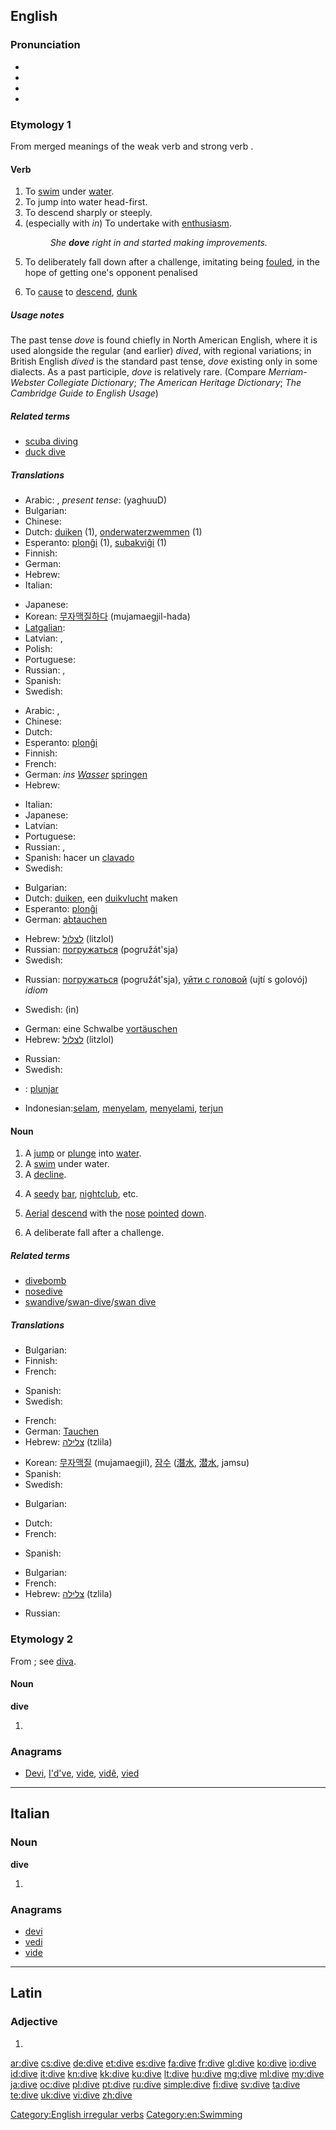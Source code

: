 ==English==

===Pronunciation===
* {{SAMPA|/"daIv/}}
* {{IPA|/ˈdaɪv/}}
* {{audio|en-us-dive.ogg|Audio (US)}}
* {{rhymes|aɪv}}

===Etymology 1===
From merged meanings of the {{etyl|ang}} weak verb {{term|dyfan|lang=ang}} and strong verb {{term|dufan|lang=ang}}.

====Verb====
{{en-verb|dives|diving|''' [[dived]]''' or '''[[dove]]'''}}

# To [[swim]] under [[water]].
# To jump into water head-first.
# To descend sharply or steeply.
# (especially with ''in'') To undertake with [[enthusiasm]].
#: ''She '''dove''' right in and started making improvements.''
# {{sport}} To deliberately fall down after a challenge, imitating being [[foul]]ed, in the hope of getting one's opponent penalised
# To [[cause]] to [[descend]], [[dunk]]

=====Usage notes=====
The past tense ''dove'' is found chiefly in North American English, where it is used alongside the regular (and earlier) ''dived'', with regional variations; in British English ''dived'' is the standard past tense, ''dove'' existing only in some dialects.  As a past participle, ''dove'' is relatively rare. (Compare ''Merriam-Webster Collegiate Dictionary''; ''The American Heritage Dictionary''; ''The Cambridge Guide to English Usage'')

=====Related terms=====
* [[scuba diving]]
* [[duck dive]]

=====Translations=====
{{trans-top|to swim under water}}
* Arabic: {{t|ar|غاص|tr=ghaaDa}}, ''present tense'': {{Arab|[[يغوص]]}} (yaghuuD)
* Bulgarian: {{t|bg|гмуркам се}}
* Chinese: {{zh-tsp|潛水|潜水|qiánshuǐ}}
* Dutch: [[duiken]] (1), [[onderwaterzwemmen]] (1)
* Esperanto: [[plonĝi]] (1), [[subakviĝi]] (1)
* Finnish: {{t+|fi|sukeltaa}}
* German: {{t+|de|tauchen}}
* Hebrew: {{t|he|צלל|tr=tsalál}}
* Italian: {{t+|it|immergersi}}
{{trans-mid}}
* Japanese: {{t|ja|潜る|tr=kuguru, moguru}}
* Korean: [[무자맥질|무자맥질하다]] (mujamaegjil-hada)
* [[Latgalian]]: {{tø|ltg|nirkuot}}
* Latvian: {{t|lv|nirt}}, {{t|lv|ņurkot}}
* Polish: {{t+|pl|nurkować}}
* Portuguese: {{t+|pt|mergulhar}}
* Russian: {{t+|ru|нырять|tr=nyrját'}} {{impf}},  {{t|ru|нырнуть|tr=nyrnút'}} {{pf.}}
* Spanish: {{t+|es|bucear}}
* Swedish: {{t+|sv|dyka}}
{{trans-bottom}}

{{trans-top|to jump into water}}
* Arabic: {{t|ar|غطس|tr=ghaTsa}}, {{Arab|[[يقفز الى الماء]]}}
* Chinese: {{t|cmn|跳水|tr=tiàoshuǐ|sc=Hani}}
* Dutch: {{t+|nl|duiken}}
* Esperanto: [[plonĝi]]
* Finnish: {{t+|fi|sukeltaa}}
* French: {{t+|fr|plonger}}
* German: ''ins [[Wasser]]'' [[springen]]
* Hebrew: {{t|he|קפץ ראש|tr=kafáts rosh}}
{{trans-mid}}
* Italian: {{t-|it|tuffarsi}}
* Japanese: {{t-|ja|飛び込む|tr=とびこむ, tobikomu}}
* Latvian: {{t|lv|nirt}}
* Portuguese: {{t+|pt|mergulhar}}
* Russian: {{t+|ru|нырять|tr=nyrját'}} {{impf}},  {{t|ru|нырнуть|tr=nyrnút'}} {{pf.}}
* Spanish: hacer un [[clavado]]
* Swedish: {{t+|sv|dyka}}
{{trans-bottom}}

{{trans-top|to descend}}
* Bulgarian: {{t|bg|потапям се}}
* Dutch: [[duiken]], een [[duikvlucht]] maken
* Esperanto: [[plonĝi]]
* German: [[abtauchen]]
{{trans-mid}}
* Hebrew: [[לצלול]] (litzlol)
* Russian: [[погружаться]] (pogružát'sja)
* Swedish: {{t+|sv|dyka}}
{{trans-bottom}}

{{trans-top|undertake enthusiastically}}
* Russian: [[погружаться]] (pogružát'sja), [[уйти с головой]] (ujtí s golovój) ''idiom''
{{trans-mid}}
* Swedish: {{t|sv|dyka}} (in)
{{trans-bottom}}

{{trans-top|Imitate a foul}}
* German: eine Schwalbe [[vortäuschen]]
* Hebrew: [[לצלול]] (litzlol)
{{trans-mid}}
* Russian: {{t|ru|нырять, симулировать}}
* Swedish: {{t+|sv|filma}}
{{trans-bottom}}

{{checktrans}} <!--The definitions have changed since these translations were added. Please place them in their proper locations and *combine the two sets of verb definitions*-->
* {{ttbc|io}}: [[plunjar]]
* Indonesian:[[selam]], [[selam|menyelam]], [[selam|menyelami]], [[terjun]]

====Noun====
{{en-noun}}

# A [[jump]] or [[plunge]] into [[water]].
# A [[swim]] under water.
# A [[decline]].
# {{slang}} A [[seedy]] [[bar]], [[nightclub]], etc.
# {{aviation}} [[aerial|Aerial]] [[descend]] with the [[nose]] [[pointed]] [[down]].
# {{sport}} A deliberate fall after a challenge.

=====Related terms=====
* [[divebomb]]
* [[nosedive]]
* [[swandive]]/[[swan-dive]]/[[swan dive]]

=====Translations=====
{{trans-top|a jump into water}}
* Bulgarian: {{t|bg|гмуркане|n}}
* Finnish: {{t+|fi|sukellus}}
* French: {{t|fr|plongeon|m}}
{{trans-mid}}
* Spanish: {{t-|es|clavado}}
* Swedish: {{t-|sv|dyk|n}}
{{trans-bottom}}

{{trans-top|a swim under water}}
* French: {{t|fr|plongée|f}}
* German: [[Tauchen]] {{n}}
* Hebrew: [[צלילה]] (tzlila) {{f}}
{{trans-mid}}
* Korean: [[무자맥질]] (mujamaegjil), [[잠수]] ([[潛水]], [[潜水]], jamsu)
* Spanish: {{t-|es|buceo}}
* Swedish: {{t-|sv|dyk|n}}
{{trans-bottom}}

{{trans-top|a decline}}
* Bulgarian: {{t|bg|спускане|n}}
{{trans-mid}}
{{trans-bottom}}

{{trans-top|seedy bar}}
* Dutch: {{t+|nl|kelderrestaurant}}
* French: {{t|fr|gargote|f}}
{{trans-mid}}
* Spanish: {{t+|es|antro|m}}
{{trans-bottom}}

{{trans-top|Aerial descend with the nose pointed down}}
* Bulgarian: {{t|bg|пикиране|n}}
* French: {{t|fr|piqué|m}}
* Hebrew: [[צלילה]] (tzlila) {{f}}
{{trans-mid}}
* Russian: {{t+|ru|пике|n}}
{{trans-bottom}}

===Etymology 2===
From {{etyl|it}}; see [[diva]].

====Noun====
'''dive'''

# {{plural of|[[diva]]}}

===Anagrams===
* [[Devi#English|Devi]], [[I'd've#English|I'd've]], [[vide#English|vide]], [[vidê#English|vidê]], [[vied#English|vied]]

[[Category:English irregular verbs]]

----

==Italian==

===Noun===
'''dive''' {{f}}

# {{plural of|[[diva]]|lang=it}}

===Anagrams===
* [[devi#Italian|devi]]
* [[vedi#Italian|vedi]]
* [[vide#Italian|vide]]

[[Category:en:Swimming]]

----

==Latin==

===Adjective===
{{la-adj-form|dīve}}

# {{inflection of|divus|dīvus|voc|m|s|lang=la}}

[[ar:dive]]
[[cs:dive]]
[[de:dive]]
[[et:dive]]
[[es:dive]]
[[fa:dive]]
[[fr:dive]]
[[gl:dive]]
[[ko:dive]]
[[io:dive]]
[[id:dive]]
[[it:dive]]
[[kn:dive]]
[[kk:dive]]
[[ku:dive]]
[[lt:dive]]
[[hu:dive]]
[[mg:dive]]
[[ml:dive]]
[[my:dive]]
[[ja:dive]]
[[oc:dive]]
[[pl:dive]]
[[pt:dive]]
[[ru:dive]]
[[simple:dive]]
[[fi:dive]]
[[sv:dive]]
[[ta:dive]]
[[te:dive]]
[[uk:dive]]
[[vi:dive]]
[[zh:dive]]